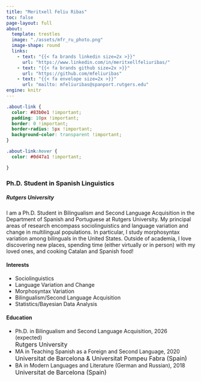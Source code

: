 ```yaml
---
title: "Meritxell Feliu Ribas"
toc: false
page-layout: full
about: 
  template: trestles
  image: "./assets/mfr_ru_photo.png"
  image-shape: round
  links: 
    - text: "{{< fa brands linkedin size=2x >}}"
      url: "https://www.linkedin.com/in/meritxellfeliuribas/"
    - text: "{{< fa brands github size=2x >}}"
      url: "https://github.com/mfeliuribas"
    - text: "{{< fa envelope size=2x >}}"
      url: "mailto: mfeliuribas@spanport.rutgers.edu"
engine: knitr
---
```


```css
.about-link {
  color: #83b0e1 !important;
  padding: 10px !important;
  border: 0 !important;
  border-radius: 5px !important;
  background-color: transparent !important;
}

.about-link:hover {
  color: #0d47a1 !important;

}
```



### Ph.D. Student in Spanish Linguistics

##### Rutgers University

I am a Ph.D. Student in Bilingualism and Second Language Acquisition in the Department of Spanish and Portuguese at Rutgers University. My principal areas of research encompass sociolinguistics and language variation and change in multilingual populations. In particular, I study morphosyntax variation among bilinguals in the United States. Outside of academia, I love discovering new places, spending time (either virtually or in person) with my loved ones, and cooking Catalan and Spanish food!


#### Interests

* Sociolinguistics
* Language Variation and Change 
* Morphosyntax Variation 
* Bilingualism/Second Language Acquisition 
* Statistics/Bayesian Data Analysis


#### Education

<ul class="fa-ul">
  <li><span class="fa-li"><i class="fa-solid fa-graduation-cap"></i></span>Ph.D. in Bilingualism and Second Language Acquisition, 2026 (expected) <br> <font size = "3px">Rutgers University</font> </li>
  <li><span class="fa-li"><i class="fa-solid fa-graduation-cap"></i></span>MA in Teaching Spanish as a Foreign and Second Language, 2020 <br> <font size = "3px">Universitat de Barcelona & Universitat Pompeu Fabra (Spain)</font> </li>
  <li><span class="fa-li"><i class="fa-solid fa-graduation-cap"></i></span>BA in Modern Languages and Literature (German and Russian), 2018 <br> <font size = "3px">Universitat de Barcelona (Spain)</font> </li>
</ul>

